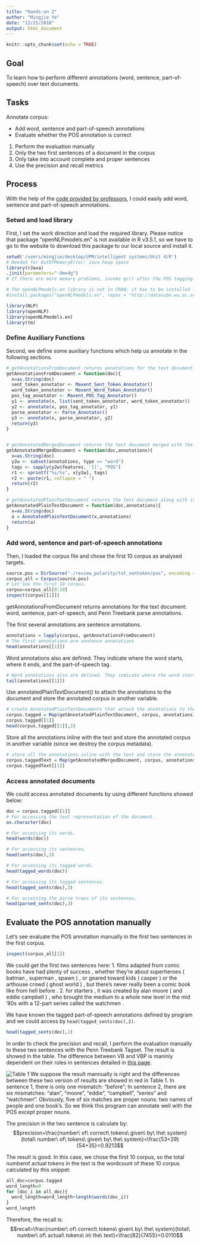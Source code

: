 ```yaml
---
title: "Hands-on 2"
author: "Mingjie Ye"
date: "12/15/2018"
output: html_document
---
```


```r
knitr::opts_chunk$set(echo = TRUE)
```

## Goal

To learn how to perform different annotations (word, sentence, part-of-speech) over text documents.

## Tasks
Annotate corpus:

- Add word, sentence and part-of-speech annotations
- Evaluate whether the POS annotation is correct
1. Perform the evaluation manually
2. Only the two first sentences of a document in the corpus
3. Only take into account complete and proper sentences
4. Use the precision and recall metrics


## Process

With the help of the [code provided by professors](https://rpubs.com/rgcmme/IS-HO2), I could easily add word, sentence and part-of-speech annotations.

### Setwd and load library
First, I set the work direction and load the required library. Please notice that package "openNLPmodels.en" is not available in R v3.5.1, so we have to go to the website to download this package to our local source and install it.
```r
setwd('/users/mingjie/desktop/UPM/intelligent systems/Unit 4/R')
# Needed for OutOfMemoryError: Java heap space 
library(rJava)
.jinit(parameters="-Xmx4g")
# If there are more memory problems, invoke gc() after the POS tagging

# The openNLPmodels.en library is not in CRAN; it has to be installed from another repository
#install.packages("openNLPmodels.en", repos = "http://datacube.wu.ac.at")

library(NLP)
library(openNLP)
library(openNLPmodels.en)
library(tm)
```

### Define Auxiliary Functions
Second, we define some auxiliary functions which help us annotate in the following sections.

```r
# getAnnotationsFromDocument returns annotations for the text document: word, sentence, part-of-speech, and Penn Treebank parse annotations.
getAnnotationsFromDocument = function(doc){
  x=as.String(doc)
  sent_token_annotator <- Maxent_Sent_Token_Annotator()
  word_token_annotator <- Maxent_Word_Token_Annotator()
  pos_tag_annotator <- Maxent_POS_Tag_Annotator()
  y1 <- annotate(x, list(sent_token_annotator, word_token_annotator))
  y2 <- annotate(x, pos_tag_annotator, y1)
  parse_annotator <- Parse_Annotator()
  y3 <- annotate(x, parse_annotator, y2)
  return(y3)  
} 


# getAnnotatedMergedDocument returns the text document merged with the annotations.
getAnnotatedMergedDocument = function(doc,annotations){
  x=as.String(doc)
  y2w <- subset(annotations, type == "word")
  tags <- sapply(y2w$features, '[[', "POS")
  r1 <- sprintf("%s/%s", x[y2w], tags)
  r2 <- paste(r1, collapse = " ")
  return(r2)  
} 

# getAnnotatedPlainTextDocument returns the text document along with its annotations in an AnnotatedPlainTextDocument.
getAnnotatedPlainTextDocument = function(doc,annotations){
  x=as.String(doc)
  a = AnnotatedPlainTextDocument(x,annotations)
  return(a)  
} 
```

### Add word, sentence and part-of-speech annotations

Then, I loaded the corpus file and chose the first 10 corpus as analysed targets.
```r
source.pos = DirSource("./review_polarity/txt_sentoken/pos", encoding = "UTF-8")
corpus_all = Corpus(source.pos)
# Let'see the first 10 corpus.
corpus=corpus_all[0:10]
inspect(corpus[[1]])
```


getAnnotationsFromDocument returns annotations for the text document: word, sentence, part-of-speech, and Penn Treebank parse annotations.

The first several annotations are sentence annotations.
```r
annotations = lapply(corpus, getAnnotationsFromDocument)
# The first annotations are sentence annotations
head(annotations[[1]])
```

Word annotations also are defined. They indicate where the word starts, where it ends, and the part-of-speech tag.
```r
# Word annotations also are defined. They indicate where the word starts, where it ends, and the part-of-speech tag.
tail(annotations[[1]])
```

Use annotatedPlainTextDocument() to attach the annotations to the document and store the annotated corpus in another variable.
```r
# create AnnotatedPlainTextDocuments that attach the annotations to the document and store the annotated corpus in another variable 
corpus.tagged = Map(getAnnotatedPlainTextDocument, corpus, annotations)
corpus.tagged[[1]] 
head(corpus.tagged[[1]],2)
```

Store all the annotations inline with the text and store the annotated corpus in another variable (since we destroy the corpus metadata).
```R
# store all the annotations inline with the text and store the annotated corpus in another variable (since we destroy the corpus metadata).
corpus.taggedText = Map(getAnnotatedMergedDocument, corpus, annotations)
corpus.taggedText[[1]] 
```

### Access annotated documents
We could access annotated documents by using different functions showed below:

```r
doc = corpus.tagged[[1]] 
# For accessing the text representation of the document.
as.character(doc)
```

```r
# For accessing its words.
head(words(doc))
```

```r
# For accessing its sentences.
head(sents(doc),3)
```

```r
# For accessing its tagged words.
head(tagged_words(doc))
```

```r
# For accessing its tagged sentences.
head(tagged_sents(doc),3)
```

```r
# For accessing the parse trees of its sentences.
head(parsed_sents(doc),3)
```

## Evaluate the POS annotation manually

Let's see evaluate the POS annotation manually in the first two sentences in the first corpus.
```r
inspect(corpus_all[1])
```

We could get the first two sentences here:
1. films adapted from comic books have had plenty of success , whether they're about superheroes ( batman , superman , spawn ) , or geared toward kids ( casper ) or the arthouse crowd ( ghost world ) , but there's never really been a comic book like from hell before . 
2. for starters , it was created by alan moore ( and eddie campbell ) , who brought the medium to a whole new level in the mid '80s with a 12-part series called the watchmen .

We have known the tagged part-of-speech annotations defined by program and we could access by `head(tagged_sents(doc),2)`.

```r
head(tagged_sents(doc),2)
```
In order to check the precision and recall, I perform the evaluation manually to these two sentences with the Penn Treebank Tagset. The result is showed in the table. The difference between VB and VBP is maninly dependent on their roles in sentences detailed in [this  page](https://sites.google.com/site/partofspeechhelp/home#TOC-VB). 

![Table 1](./table1.jpg)
We suppose the result mannually is right and the differences between these two version of results are showed in red in Table 1. In sentence 1, there is only one mismatch: "before"; In sentence 2, there are six mismatches: "alan", "moore", "eddie", "campbell", "series" and "watchmen". Obviously, five of six matches are proper nouns: two names of people and one book's. So we think this program can annotate well with the POS except proper nouns.

The precision in the two sentence is calculate by:
$$precision=\frac{number\ of\ correct\ tokens\ given\ by\ the\ system}{total\ number\ of\ tokens\ given\ by\ the\ system}=\frac{53+29}{54+35}=0.9213$$

The result is good. In this case, we chose the first 10 corpus, so the total numberof actual tokens in the text is the wordcount of these 10 corpus calculated by this snippet:
```r
all_doc=corpus.tagged
word_length=0
for (doc_i in all_doc){
  word_length=word_length+length(words(doc_i))
}
word_length
```

Therefore, the recall is:
$$recall=\frac{number\ of\ correct\ tokens\ given\ by\ the\ system}{total\ number\ of\ actual\ tokens\ in\ the\ text}=\frac{82}{7455}=0.0110$$

